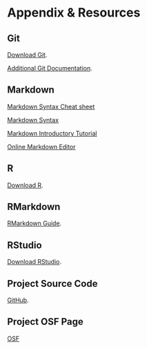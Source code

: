 # Appendix & Resources {-}

## Git {-}
[Download Git](https://git-scm.com/downloads).

[Additional Git Documentation](https://git-scm.com/doc).

## Markdown {-}
[Markdown Syntax Cheat sheet](https://www.markdownguide.org/cheat-sheet/)

[Markdown Syntax](https://www.markdownguide.org/basic-syntax)

[Markdown Introductory Tutorial](https://www.markdowntutorial.com/lesson/1/)

[Online Markdown Editor](https://markdown-editor.github.io/)

## R {-}
[Download R](https://cloud.r-project.org/).

## RMarkdown {-}
[RMarkdown Guide](https://bookdown.org/yihui/rmarkdown/).

## RStudio {-}
[Download RStudio](https://rstudio.com/products/rstudio/download/#download).

## Project Source Code {-}
[GitHub](https://github.com/Peter-Kedron/COVID-19-Digital-Contact-Tracing-and-Geospatial-Technologies-and-Privacy).

## Project OSF Page {-}
[OSF](https://osf.io/kpvbq/)
